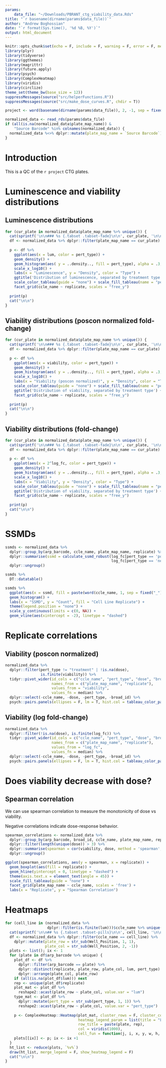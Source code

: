 ```yaml
---
params:
    data_file: "~/Downloads/PBRANT_ctg_viability_data.Rds"
title: "`r basename(dirname(params$data_file))`"
author: "Andrew Boghossian"
date: "`r format(Sys.time(), '%d %B, %Y')`"
output: html_document
---
```


```r
knitr::opts_chunk$set(echo = F, include = F, warning = F, error = F, message = F)
library(plyr)
library(tidyverse)
library(ggthemes)
library(magrittr)
library(future.apply)
library(psych)
library(ComplexHeatmap)
library(viridis)
library(circlize)
theme_set(theme_bw(base_size = 12))
suppressMessages(source("src/helperFunctions.R"))
suppressMessages(source("src/make_dose_curves.R", chdir = T))

project <- word(basename(dirname(params$data_file)), 2, -1, sep = fixed("_"))
```

```r
normalized_data <- read_rds(params$data_file)
if (all(is.na(normalized_data$plate_map_name)) &
    "Source Barcode" %in% colnames(normalized_data)) {
  normalized_data %<>% dplyr::mutate(plate_map_name = `Source Barcode`)
}
```

# Introduction

This is a QC of the `r project` CTG plates.

# Luminescence and viability distributions {.tabset .tabset-pills}

## Luminescence distributions {.tabset .tabset-fade}

```r
for (cur_plate in normalized_data$plate_map_name %>% unique()) {
  cat(sprintf('\n\n### %s {.tabset .tabset-fade}\n\n', cur_plate, '\n\n'))
  df <- normalized_data %>% dplyr::filter(plate_map_name == cur_plate)
  
  p <- df %>% 
    ggplot(aes(x = lum, color = pert_type)) + 
    geom_density() +
    geom_histogram(aes( y = ..density.., fill = pert_type), alpha = .3, position = 'identity') + 
    scale_x_log10() +
    labs(x = "Luminescence", y = "Density", color = "Type") +
    ggtitle('Distribution of luminescence, separated by treatment type') +
    scale_color_tableau(guide = "none") + scale_fill_tableau(name = "pert_type") +
    facet_grid(ccle_name ~ replicate, scales = "free_y")
  
  print(p)
  cat("\n\n")
}
```

## Viability distributions (poscon normalized fold-change) {.tabset .tabset-fade}

```r
for (cur_plate in normalized_data$plate_map_name %>% unique()) {
  cat(sprintf('\n\n### %s {.tabset .tabset-fade}\n\n', cur_plate, '\n\n'))
  df <- normalized_data %>% dplyr::filter(plate_map_name == cur_plate)
  
  p <- df %>% 
    ggplot(aes(x = viability, color = pert_type)) + 
    geom_density() +
    geom_histogram(aes( y = ..density.., fill = pert_type), alpha = .3, position = 'identity') + 
    scale_x_log10() +
    labs(x = "Viability (poscon normalized)", y = "Density", color = "Type") +
    scale_color_tableau(guide = "none") + scale_fill_tableau(name = "pert_type") +
    ggtitle('Distribution of viability, separated by treatment type') +
    facet_grid(ccle_name ~ replicate, scales = "free_y")
  
  print(p)
  cat("\n\n")
}
```

## Viability distributions (fold-change) {.tabset .tabset-fade}

```r
for (cur_plate in normalized_data$plate_map_name %>% unique()) {
  cat(sprintf('\n\n### %s {.tabset .tabset-fade}\n\n', cur_plate, '\n\n'))
  df <- normalized_data %>% dplyr::filter(plate_map_name == cur_plate)
  
  p <- df %>% 
    ggplot(aes(x = 2^log_fc, color = pert_type)) + 
    geom_density() +
    geom_histogram(aes( y = ..density.., fill = pert_type), alpha = .3, position = 'identity') + 
    scale_x_log10() +
    labs(x = "Viability", y = "Density", color = "Type") +
    scale_color_tableau(guide = "none") + scale_fill_tableau(name = "pert_type") +
    ggtitle('Distribution of viability, separated by treatment type') +
    facet_grid(ccle_name ~ replicate, scales = "free_y")
  
  print(p)
  cat("\n\n")
}
```

# SSMDs

```r
ssmds <- normalized_data %>%
  dplyr::group_by(arp_barcode, ccle_name, plate_map_name, replicate) %>%
  dplyr::summarise(ssmd = calculate_ssmd_robust(log_fc[pert_type == 'poscon'],
                                                log_fc[pert_type == 'negcon'])) %>%
  dplyr::ungroup()
```

```r
ssmds %>%
  DT::datatable()

ssmds %>%
  ggplot(aes(x = ssmd, fill = paste(word(ccle_name, 1, sep = fixed("_")), plate_map_name, replicate))) + 
  geom_histogram() + 
  labs(x = "SSMD", y = "Count", fill = "Cell Line Replicate") +
  theme(legend.position = "none") +
  scale_y_continuous(limits = c(0, NA)) +
  geom_vline(aes(xintercept = -2), linetype = "dashed")
```

# Replicate correlations {.tabset .tabset-pills}

## Viability (poscon normalized)
```r
normalized_data %>%
  dplyr::filter(pert_type != "treatment" | !is.na(dose),
                is.finite(viability)) %>%
  tidyr::pivot_wider(id_cols = c("ccle_name", "pert_type", "dose", "broad_id"),
                     names_from = c("plate_map_name", "replicate"),
                     values_from = "viability",
                     values_fn = median) %>%
  dplyr::select(-ccle_name, -dose, -pert_type, -broad_id) %>%
  psych::pairs.panels(ellipses = F, lm = T, hist.col = tableau_color_pal()(1))

```

## Viability (log fold-change)
```r
normalized_data %>%
  dplyr::filter(!is.na(dose), is.finite(log_fc)) %>%
  tidyr::pivot_wider(id_cols = c("ccle_name", "pert_type", "dose", "broad_id"),
                     names_from = c("plate_map_name", "replicate"),
                     values_from = "log_fc",
                     values_fn = median) %>%
  dplyr::select(-ccle_name, -dose, -pert_type, -broad_id) %>%
  psych::pairs.panels(ellipses = F, lm = T, hist.col = tableau_color_pal()(1))

```

# Does viability decrease with dose?

## Spearman correlation

We can use spearman correlation to measure the monotonicity of dose vs viability. 

Negative correlations indicate dose-response behavior.

```r
spearman_correlations <- normalized_data %>%
  dplyr::group_by(arp_barcode, broad_id, ccle_name, plate_map_name, replicate) %>%
  dplyr::filter(length(unique(dose)) > 3) %>%
  dplyr::summarise(spearman = cor(viability, dose, method = 'spearman', use = 'p'), .groups = "drop") %>%
  dplyr::ungroup()

ggplot(spearman_correlations, aes(y = spearman, x = replicate)) + 
  geom_boxplot(aes(fill = replicate)) + 
  geom_hline(yintercept = 0, linetype = "dashed") +
  theme(axis.text.x = element_text(angle = 45)) + 
  scale_fill_tableau(guide = "none") +
  facet_grid(plate_map_name ~ ccle_name, scales = 'free') +
  labs(x = "Replicate", y = "Spearman Correlation")
```

# Heatmaps {.tabset .tabset-pills}
```r
for (cell_line in (normalized_data %>% 
                   dplyr::filter(is.finite(lum)))$ccle_name %>% unique()) {
  cat(sprintf('\n\n## %s {.tabset .tabset-pills}\n\n', cell_line, '\n\n'))
  df <- normalized_data %>% dplyr::filter(ccle_name == cell_line) %>%
    dplyr::mutate(plate_row = str_sub(Well_Position, 1, 1),
                  plate_col = str_sub(Well_Position, 2, -1))
  plots <- list(); ix <- 1
  for (plate in df$arp_barcode %>% unique) {
    plot_df <- df %>% 
      dplyr::filter(arp_barcode == plate) %>%
      dplyr::distinct(replicate, plate_row, plate_col, lum, pert_type) %>%
      dplyr::arrange(plate_col, plate_row)
    if (all(is.na(plot_df$lum))) next
    rep <- unique(plot_df$replicate)
    plot_mat <- plot_df %>%
      reshape2::acast(plate_row ~ plate_col, value.var = "lum")
    type_mat <- plot_df %>%
      dplyr::mutate(pert_type = str_sub(pert_type, 1, 1)) %>%
      reshape2::acast(plate_row ~ plate_col, value.var = "pert_type")
    
    p <- ComplexHeatmap::Heatmap(plot_mat, cluster_rows = F, cluster_columns = F,
                                 heatmap_legend_param = list(title = "Luminescence"),
                                 row_title = paste(plate, rep),
                                 col = viridis(1000),
                                 cell_fun = function(j, i, x, y, w, h, col) {grid.text(type_mat[i, j], x, y)})
    plots[[ix]] <- p; ix <- ix +1
  }
  ht_list <- reduce(plots, `%v%`)
  draw(ht_list, merge_legend = F, show_heatmap_legend = F)
  cat("\n\n")
}
```